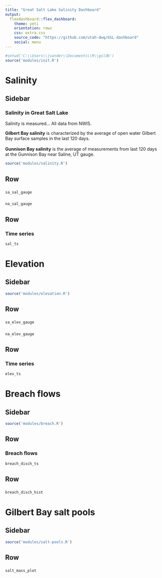 ```yaml
---
title: "Great Salt Lake Salinity Dashboard"
output: 
  flexdashboard::flex_dashboard:
    theme: yeti
    orientation: rows
    css: extra.css
    source_code: "https://github.com/utah-dwq/GSL-dashboard"
    social: menu
---
```


```r
#setwd('C:\\Users\\jvander\\Documents\\R\\gsldb')
source('modules/init.R')
```

# Salinity
Sidebar {.sidebar data-width=300}
-------------------------------------

### Salinity in Great Salt Lake
Salinity is measured... All data from NWIS. 

**Gilbert Bay salinity** is characterized by the average of open water Gilbert Bay surface samples in the last 120 days.  
<br>
**Gunnison Bay salinity** is the average of measurements from last 120 days at the Gunnison Bay near Saline, UT gauge.


```r
source('modules/salinity.R')
```

Row
-----------------------------------------------------------------------
### 
```r
sa_sal_gauge
```

### 
```r
na_sal_gauge
```


Row
-----------------------------------------------------------------------

### Time series
```r
sal_ts
```



# Elevation
Sidebar {.sidebar data-width=300}
-------------------------------------

```r
source('modules/elevation.R')
```

Row
-----------------------------------------------------------------------
### 
```r
sa_elev_gauge
```

### 
```r
na_elev_gauge
```


Row
-----------------------------------------------------------------------

### Time series
```r
elev_ts
```




# Breach flows
Sidebar {.sidebar data-width=300}
-------------------------------------
```r
source('modules/breach.R')
```

Row
-----------------------------------------------------------------------
### Breach flows
```r
breach_disch_ts
```

Row
-----------------------------------------------------------------------
### 
```r
breach_disch_hist
```




# Gilbert Bay salt pools
Sidebar {.sidebar data-width=300}
-------------------------------------
```r
source('modules/salt-pools.R')
```


Row
-----------------------------------------------------------------------
###
```r
salt_mass_plot
```



<style>
body:after {
content: url(www/deq_dwq_logo.png);
position: fixed;
bottom: 0.5em;
left: 0.5em;
}
</style>








